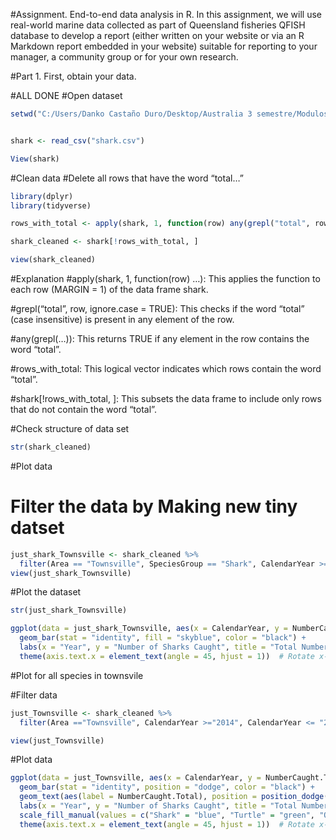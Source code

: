 #Assignment. End-to-end data analysis in R. In this assignment, we will use real-world marine data collected as part of Queensland fisheries QFISH database to develop a report (either written on your website or via an R Markdown report embedded in your website) suitable for reporting to your manager, a community group or for your own research.


#Part 1. First, obtain your data.

#ALL DONE
#Open dataset

```r

setwd("C:/Users/Danko Castaño Duro/Desktop/Australia 3 semestre/Modulos 1/INTRODUCTION TO R 4/MB5370_Mod04_Danko/MB5370_Mod04_Danko")


shark <- read_csv("shark.csv")

View(shark)
```

#Clean data
#Delete all rows that have the word "total..."
```r
library(dplyr)
library(tidyverse)

rows_with_total <- apply(shark, 1, function(row) any(grepl("total", row, ignore.case = TRUE)))

shark_cleaned <- shark[!rows_with_total, ]

view(shark_cleaned)
```
#Explanation
#apply(shark, 1, function(row) ...): This applies the function to each row (MARGIN = 1) of the data frame shark.

#grepl("total", row, ignore.case = TRUE): This checks if the word "total" (case insensitive) is present in any element of the row.

#any(grepl(...)): This returns TRUE if any element in the row contains the word "total".

#rows_with_total: This logical vector indicates which rows contain the word "total".

#shark[!rows_with_total, ]: This subsets the data frame to include only rows that do not contain the word "total".


#Check structure of data set
```r
str(shark_cleaned)
```

#Plot data

# Filter the data by Making new tiny datset
```r
just_shark_Townsville <- shark_cleaned %>%
  filter(Area == "Townsville", SpeciesGroup == "Shark", CalendarYear >= "2014", CalendarYear <= "2024")
view(just_shark_Townsville)

```

#Plot the dataset 
```r
str(just_shark_Townsville)
```


```r
ggplot(data = just_shark_Townsville, aes(x = CalendarYear, y = NumberCaught.Total)) +
  geom_bar(stat = "identity", fill = "skyblue", color = "black") +
  labs(x = "Year", y = "Number of Sharks Caught", title = "Total Number of Sharks Caught in Townsville by Year") +
  theme(axis.text.x = element_text(angle = 45, hjust = 1))  # Rotate x-axis labels for better readability
```


#Plot for all species in townsvile

#Filter data
```r
just_Townsville <- shark_cleaned %>%
  filter(Area =="Townsville", CalendarYear >="2014", CalendarYear <= "2024")

view(just_Townsville)

```

#Plot data

```r
ggplot(data = just_Townsville, aes(x = CalendarYear, y = NumberCaught.Total, fill = SpeciesGroup)) +
  geom_bar(stat = "identity", position = "dodge", color = "black") +
  geom_text(aes(label = NumberCaught.Total), position = position_dodge(width = 0.9), vjust = -0.5) +
  labs(x = "Year", y = "Number of Sharks Caught", title = "Total Number of SpeciesGroup Caught in Townsville from 2014-2024") +
  scale_fill_manual(values = c("Shark" = "blue", "Turtle" = "green", "Other" = "white")) +
  theme(axis.text.x = element_text(angle = 45, hjust = 1))  # Rotate x-axis labels for better readability
```




